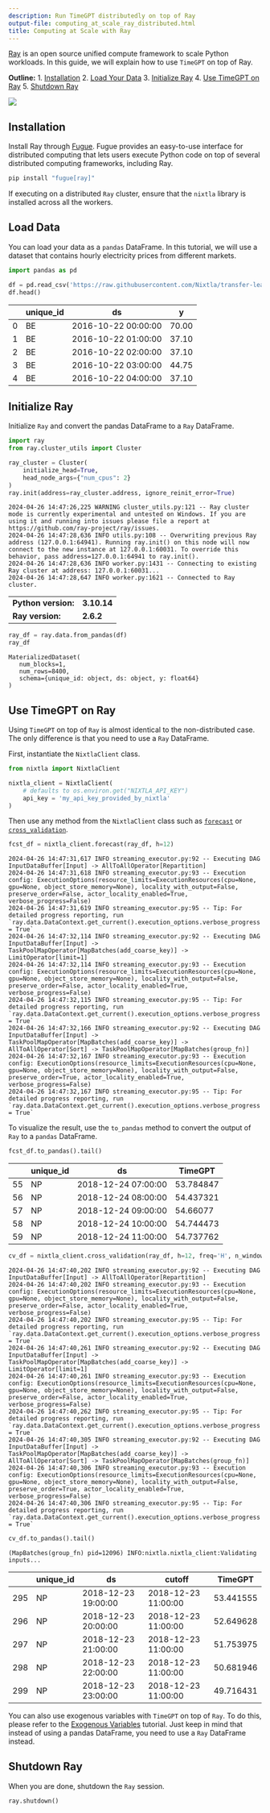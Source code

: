 ```yaml
---
description: Run TimeGPT distributedly on top of Ray
output-file: computing_at_scale_ray_distributed.html
title: Computing at Scale with Ray
---
```



[Ray](https://www.ray.io/) is an open source unified compute framework
to scale Python workloads. In this guide, we will explain how to use
`TimeGPT` on top of Ray.

**Outline:** 1. [Installation](#installation) 2. [Load Your
Data](#load-your-data) 3. [Initialize Ray](#initialize-ray) 4. [Use
TimeGPT on Ray](#use-timegpt-on-ray) 5. [Shutdown Ray](#shutdown-ray)

[![](https://colab.research.google.com/assets/colab-badge.svg)](https://colab.research.google.com/github/Nixtla/nixtla/blob/main/nbs/docs/how-to-guides/1_computing_at_scale_with_ray.ipynb)

## Installation

Install Ray through [Fugue](https://fugue-tutorials.readthedocs.io/).
Fugue provides an easy-to-use interface for distributed computing that
lets users execute Python code on top of several distributed computing
frameworks, including Ray.

```python
pip install "fugue[ray]"
```

If executing on a distributed `Ray` cluster, ensure that the `nixtla`
library is installed across all the workers.

## Load Data

You can load your data as a `pandas` DataFrame. In this tutorial, we
will use a dataset that contains hourly electricity prices from
different markets.

```python
import pandas as pd 

df = pd.read_csv('https://raw.githubusercontent.com/Nixtla/transfer-learning-time-series/main/datasets/electricity-short.csv') 
df.head()
```

|     | unique_id | ds                  | y     |
|-----|-----------|---------------------|-------|
| 0   | BE        | 2016-10-22 00:00:00 | 70.00 |
| 1   | BE        | 2016-10-22 01:00:00 | 37.10 |
| 2   | BE        | 2016-10-22 02:00:00 | 37.10 |
| 3   | BE        | 2016-10-22 03:00:00 | 44.75 |
| 4   | BE        | 2016-10-22 04:00:00 | 37.10 |

## Initialize Ray

Initialize `Ray` and convert the pandas DataFrame to a `Ray` DataFrame.

```python
import ray
from ray.cluster_utils import Cluster

ray_cluster = Cluster(
    initialize_head=True,
    head_node_args={"num_cpus": 2}
)
ray.init(address=ray_cluster.address, ignore_reinit_error=True)
```

``` text
2024-04-26 14:47:26,225 WARNING cluster_utils.py:121 -- Ray cluster mode is currently experimental and untested on Windows. If you are using it and running into issues please file a report at https://github.com/ray-project/ray/issues.
2024-04-26 14:47:28,636 INFO utils.py:108 -- Overwriting previous Ray address (127.0.0.1:64941). Running ray.init() on this node will now connect to the new instance at 127.0.0.1:60031. To override this behavior, pass address=127.0.0.1:64941 to ray.init().
2024-04-26 14:47:28,636 INFO worker.py:1431 -- Connecting to existing Ray cluster at address: 127.0.0.1:60031...
2024-04-26 14:47:28,647 INFO worker.py:1621 -- Connected to Ray cluster.
```

|                     |             |
|:--------------------|:------------|
| **Python version:** | **3.10.14** |
| **Ray version:**    | **2.6.2**   |

```python
ray_df = ray.data.from_pandas(df)
ray_df
```

``` text
MaterializedDataset(
   num_blocks=1,
   num_rows=8400,
   schema={unique_id: object, ds: object, y: float64}
)
```

## Use TimeGPT on Ray

Using `TimeGPT` on top of `Ray` is almost identical to the
non-distributed case. The only difference is that you need to use a
`Ray` DataFrame.

First, instantiate the `NixtlaClient` class.

```python
from nixtla import NixtlaClient
```


```python
nixtla_client = NixtlaClient(
    # defaults to os.environ.get("NIXTLA_API_KEY")
    api_key = 'my_api_key_provided_by_nixtla'
)
```

Then use any method from the `NixtlaClient` class such as
[`forecast`](https://nixtlaverse.nixtla.io/nixtla/nixtla_client.html#nixtlaclient-forecast)
or
[`cross_validation`](https://nixtlaverse.nixtla.io/nixtla/nixtla_client.html#nixtlaclient-cross-validation).

```python
fcst_df = nixtla_client.forecast(ray_df, h=12)
```

``` text
2024-04-26 14:47:31,617 INFO streaming_executor.py:92 -- Executing DAG InputDataBuffer[Input] -> AllToAllOperator[Repartition]
2024-04-26 14:47:31,618 INFO streaming_executor.py:93 -- Execution config: ExecutionOptions(resource_limits=ExecutionResources(cpu=None, gpu=None, object_store_memory=None), locality_with_output=False, preserve_order=False, actor_locality_enabled=True, verbose_progress=False)
2024-04-26 14:47:31,619 INFO streaming_executor.py:95 -- Tip: For detailed progress reporting, run `ray.data.DataContext.get_current().execution_options.verbose_progress = True`
2024-04-26 14:47:32,114 INFO streaming_executor.py:92 -- Executing DAG InputDataBuffer[Input] -> TaskPoolMapOperator[MapBatches(add_coarse_key)] -> LimitOperator[limit=1]
2024-04-26 14:47:32,114 INFO streaming_executor.py:93 -- Execution config: ExecutionOptions(resource_limits=ExecutionResources(cpu=None, gpu=None, object_store_memory=None), locality_with_output=False, preserve_order=False, actor_locality_enabled=True, verbose_progress=False)
2024-04-26 14:47:32,115 INFO streaming_executor.py:95 -- Tip: For detailed progress reporting, run `ray.data.DataContext.get_current().execution_options.verbose_progress = True`
2024-04-26 14:47:32,166 INFO streaming_executor.py:92 -- Executing DAG InputDataBuffer[Input] -> TaskPoolMapOperator[MapBatches(add_coarse_key)] -> AllToAllOperator[Sort] -> TaskPoolMapOperator[MapBatches(group_fn)]
2024-04-26 14:47:32,167 INFO streaming_executor.py:93 -- Execution config: ExecutionOptions(resource_limits=ExecutionResources(cpu=None, gpu=None, object_store_memory=None), locality_with_output=False, preserve_order=True, actor_locality_enabled=True, verbose_progress=False)
2024-04-26 14:47:32,167 INFO streaming_executor.py:95 -- Tip: For detailed progress reporting, run `ray.data.DataContext.get_current().execution_options.verbose_progress = True`
```

To visualize the result, use the `to_pandas` method to convert the
output of `Ray` to a `pandas` DataFrame.

```python
fcst_df.to_pandas().tail()
```

|     | unique_id | ds                  | TimeGPT   |
|-----|-----------|---------------------|-----------|
| 55  | NP        | 2018-12-24 07:00:00 | 53.784847 |
| 56  | NP        | 2018-12-24 08:00:00 | 54.437321 |
| 57  | NP        | 2018-12-24 09:00:00 | 54.66077  |
| 58  | NP        | 2018-12-24 10:00:00 | 54.744473 |
| 59  | NP        | 2018-12-24 11:00:00 | 54.737762 |

```python
cv_df = nixtla_client.cross_validation(ray_df, h=12, freq='H', n_windows=5, step_size=2)
```

``` text
2024-04-26 14:47:40,202 INFO streaming_executor.py:92 -- Executing DAG InputDataBuffer[Input] -> AllToAllOperator[Repartition]
2024-04-26 14:47:40,202 INFO streaming_executor.py:93 -- Execution config: ExecutionOptions(resource_limits=ExecutionResources(cpu=None, gpu=None, object_store_memory=None), locality_with_output=False, preserve_order=False, actor_locality_enabled=True, verbose_progress=False)
2024-04-26 14:47:40,202 INFO streaming_executor.py:95 -- Tip: For detailed progress reporting, run `ray.data.DataContext.get_current().execution_options.verbose_progress = True`
2024-04-26 14:47:40,261 INFO streaming_executor.py:92 -- Executing DAG InputDataBuffer[Input] -> TaskPoolMapOperator[MapBatches(add_coarse_key)] -> LimitOperator[limit=1]
2024-04-26 14:47:40,261 INFO streaming_executor.py:93 -- Execution config: ExecutionOptions(resource_limits=ExecutionResources(cpu=None, gpu=None, object_store_memory=None), locality_with_output=False, preserve_order=False, actor_locality_enabled=True, verbose_progress=False)
2024-04-26 14:47:40,262 INFO streaming_executor.py:95 -- Tip: For detailed progress reporting, run `ray.data.DataContext.get_current().execution_options.verbose_progress = True`
2024-04-26 14:47:40,305 INFO streaming_executor.py:92 -- Executing DAG InputDataBuffer[Input] -> TaskPoolMapOperator[MapBatches(add_coarse_key)] -> AllToAllOperator[Sort] -> TaskPoolMapOperator[MapBatches(group_fn)]
2024-04-26 14:47:40,306 INFO streaming_executor.py:93 -- Execution config: ExecutionOptions(resource_limits=ExecutionResources(cpu=None, gpu=None, object_store_memory=None), locality_with_output=False, preserve_order=True, actor_locality_enabled=True, verbose_progress=False)
2024-04-26 14:47:40,306 INFO streaming_executor.py:95 -- Tip: For detailed progress reporting, run `ray.data.DataContext.get_current().execution_options.verbose_progress = True`
```

```python
cv_df.to_pandas().tail()
```

``` text
(MapBatches(group_fn) pid=12096) INFO:nixtla.nixtla_client:Validating inputs...
```

|     | unique_id | ds                  | cutoff              | TimeGPT   |
|-----|-----------|---------------------|---------------------|-----------|
| 295 | NP        | 2018-12-23 19:00:00 | 2018-12-23 11:00:00 | 53.441555 |
| 296 | NP        | 2018-12-23 20:00:00 | 2018-12-23 11:00:00 | 52.649628 |
| 297 | NP        | 2018-12-23 21:00:00 | 2018-12-23 11:00:00 | 51.753975 |
| 298 | NP        | 2018-12-23 22:00:00 | 2018-12-23 11:00:00 | 50.681946 |
| 299 | NP        | 2018-12-23 23:00:00 | 2018-12-23 11:00:00 | 49.716431 |

You can also use exogenous variables with `TimeGPT` on top of `Ray`. To
do this, please refer to the [Exogenous
Variables](https://nixtlaverse.nixtla.io/nixtla/docs/tutorials/exogenous_variables.html)
tutorial. Just keep in mind that instead of using a pandas DataFrame,
you need to use a `Ray` DataFrame instead.

## Shutdown Ray

When you are done, shutdown the `Ray` session.

```python
ray.shutdown()
```

